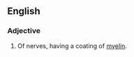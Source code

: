 ==English==

===Adjective===
{{en-adj}}

# {{lb|en|anatomy}} Of nerves, having a coating of [[myelin]].